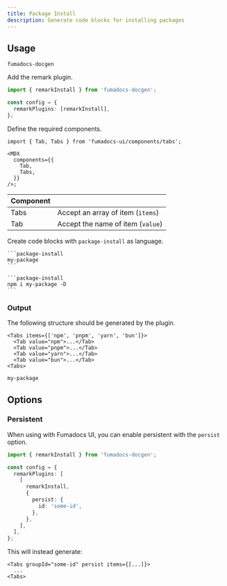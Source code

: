 ```yaml
---
title: Package Install
description: Generate code blocks for installing packages
---
```


## Usage

```package-install
fumadocs-docgen
```

Add the remark plugin.

```ts
import { remarkInstall } from 'fumadocs-docgen';

const config = {
  remarkPlugins: [remarkInstall],
};
```

Define the required components.

```tsx title="page.tsx (Fumadocs UI)"
import { Tab, Tabs } from 'fumadocs-ui/components/tabs';

<MDX
  components={{
    Tab,
    Tabs,
  }}
/>;
```

| Component |                                   |
| --------- | --------------------------------- |
| Tabs      | Accept an array of item (`items`) |
| Tab       | Accept the name of item (`value`) |

Create code blocks with `package-install` as language.

````mdx
```package-install
my-package
```

```package-install
npm i my-package -D
```
````

### Output

The following structure should be generated by the plugin.

```mdx
<Tabs items={['npm', 'pnpm', 'yarn', 'bun']}>
  <Tab value="npm">...</Tab>
  <Tab value="pnpm">...</Tab>
  <Tab value="yarn">...</Tab>
  <Tab value="bun">...</Tab>
<Tabs>
```

```package-install
my-package
```

## Options

### Persistent

When using with Fumadocs UI, you can enable persistent with the `persist` option.

```ts
import { remarkInstall } from 'fumadocs-docgen';

const config = {
  remarkPlugins: [
    [
      remarkInstall,
      {
        persist: {
          id: 'some-id',
        },
      },
    ],
  ],
};
```

This will instead generate:

```mdx
<Tabs groupId="some-id" persist items={[...]}>
  ...
<Tabs>
```
